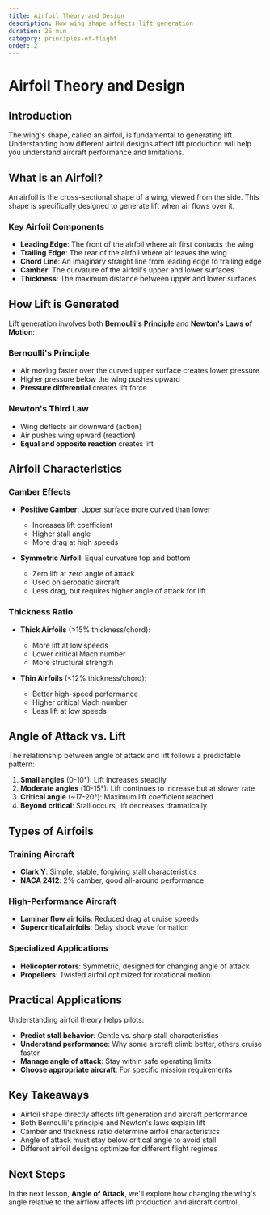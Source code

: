 ```yaml
---
title: Airfoil Theory and Design
description: How wing shape affects lift generation
duration: 25 min
category: principles-of-flight
order: 2
---
```


# Airfoil Theory and Design

## Introduction

The wing's shape, called an airfoil, is fundamental to generating lift. Understanding how different airfoil designs affect lift production will help you understand aircraft performance and limitations.

## What is an Airfoil?

An airfoil is the cross-sectional shape of a wing, viewed from the side. This shape is specifically designed to generate lift when air flows over it.

### Key Airfoil Components

- **Leading Edge**: The front of the airfoil where air first contacts the wing
- **Trailing Edge**: The rear of the airfoil where air leaves the wing
- **Chord Line**: An imaginary straight line from leading edge to trailing edge
- **Camber**: The curvature of the airfoil's upper and lower surfaces
- **Thickness**: The maximum distance between upper and lower surfaces

## How Lift is Generated

Lift generation involves both **Bernoulli's Principle** and **Newton's Laws of Motion**:

### Bernoulli's Principle
- Air moving faster over the curved upper surface creates lower pressure
- Higher pressure below the wing pushes upward
- **Pressure differential** creates lift force

### Newton's Third Law
- Wing deflects air downward (action)
- Air pushes wing upward (reaction)
- **Equal and opposite reaction** creates lift

## Airfoil Characteristics

### Camber Effects
- **Positive Camber**: Upper surface more curved than lower
  - Increases lift coefficient
  - Higher stall angle
  - More drag at high speeds
  
- **Symmetric Airfoil**: Equal curvature top and bottom
  - Zero lift at zero angle of attack
  - Used on aerobatic aircraft
  - Less drag, but requires higher angle of attack for lift

### Thickness Ratio
- **Thick Airfoils** (>15% thickness/chord):
  - More lift at low speeds
  - Lower critical Mach number
  - More structural strength
  
- **Thin Airfoils** (<12% thickness/chord):
  - Better high-speed performance
  - Higher critical Mach number
  - Less lift at low speeds

## Angle of Attack vs. Lift

The relationship between angle of attack and lift follows a predictable pattern:

1. **Small angles** (0-10°): Lift increases steadily
2. **Moderate angles** (10-15°): Lift continues to increase but at slower rate
3. **Critical angle** (~17-20°): Maximum lift coefficient reached
4. **Beyond critical**: Stall occurs, lift decreases dramatically

## Types of Airfoils

### Training Aircraft
- **Clark Y**: Simple, stable, forgiving stall characteristics
- **NACA 2412**: 2% camber, good all-around performance

### High-Performance Aircraft
- **Laminar flow airfoils**: Reduced drag at cruise speeds
- **Supercritical airfoils**: Delay shock wave formation

### Specialized Applications
- **Helicopter rotors**: Symmetric, designed for changing angle of attack
- **Propellers**: Twisted airfoil optimized for rotational motion

## Practical Applications

Understanding airfoil theory helps pilots:
- **Predict stall behavior**: Gentle vs. sharp stall characteristics
- **Understand performance**: Why some aircraft climb better, others cruise faster
- **Manage angle of attack**: Stay within safe operating limits
- **Choose appropriate aircraft**: For specific mission requirements

## Key Takeaways

- Airfoil shape directly affects lift generation and aircraft performance
- Both Bernoulli's principle and Newton's laws explain lift
- Camber and thickness ratio determine airfoil characteristics
- Angle of attack must stay below critical angle to avoid stall
- Different airfoil designs optimize for different flight regimes

## Next Steps

In the next lesson, **Angle of Attack**, we'll explore how changing the wing's angle relative to the airflow affects lift production and aircraft control.